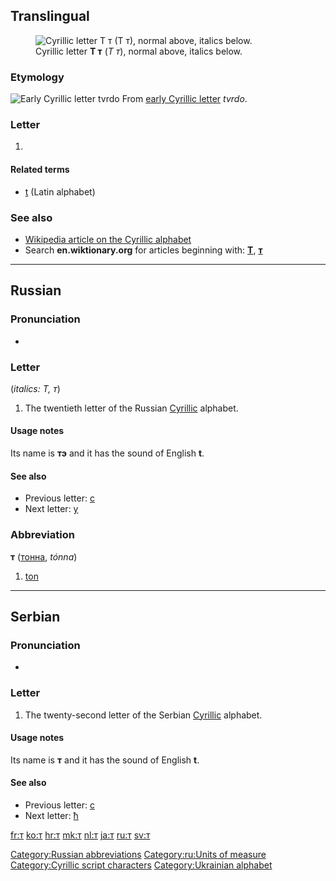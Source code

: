 {{Cyrillic character info|hex=442|name=CYRILLIC SMALL LETTER TE}}
{{also|Appendix:Variations of "t"}}
==Translingual==
[[Image:Cyrillic T.png|thumb|right|Cyrillic letter '''Т т''' (''Т т''), normal above, italics below.]]

===Etymology===
[[Image:Early Cyrillic letter Tvrido.png|Early Cyrillic letter ''tvrdo'']]
From [[w:Early Cyrillic alphabet|early Cyrillic letter]] ''tvrdo''.

===Letter===
{{infl|mul|letter|lower case||upper case|Т}}

# {{defn|lang=mul}}

====Related terms====
* [[t]] (Latin alphabet)

===See also===
* [[w:Cyrillic alphabet|Wikipedia article on the Cyrillic alphabet]]
* Search '''en.wiktionary.org''' for articles beginning with: '''[http://en.wiktionary.org/w/index.php?title=Special%3AAllpages&from=%D0%A2&namespace=0 Т]''', '''[http://en.wiktionary.org/w/index.php?title=Special%3AAllpages&from=%D1%82&namespace=0 т]'''

----

==Russian==

===Pronunciation===
* {{qualifier|phoneme}} {{IPA|/t/|lang=ru}}

===Letter===
{{infl|ru|letter|lower case||upper case|Т}} (''italics: Т, т'')

# The twentieth letter of the Russian [[Cyrillic]] alphabet.

====Usage notes====
Its name is '''тэ''' {{IPAchar|(tɛ)}} and it has the sound of English '''t'''.

====See also====
* Previous letter: [[с#Russian|с]]
* Next letter: [[у#Russian|у]]

===Abbreviation===
'''т''' ([[тонна]], ''tónna'')

# [[ton]]

[[Category:Russian abbreviations]]
[[Category:ru:Units of measure]]

----

==Serbian==

===Pronunciation===
* {{qualifier|phoneme}} {{IPA|/t/|lang=sr}}

===Letter===
{{infl|sr|letter|lower case||upper case|Т}}

# The twenty-second letter of the Serbian [[Cyrillic]] alphabet.

====Usage notes====
Its name is '''т''' and it has the sound of English '''t'''.

====See also====
* Previous letter: [[с#Serbian|с]]
* Next letter: [[ћ#Serbian|ћ]]

[[Category:Cyrillic script characters]]
[[Category:Ukrainian alphabet]]

[[fr:т]]
[[ko:т]]
[[hr:т]]
[[mk:т]]
[[nl:т]]
[[ja:т]]
[[ru:т]]
[[sv:т]]